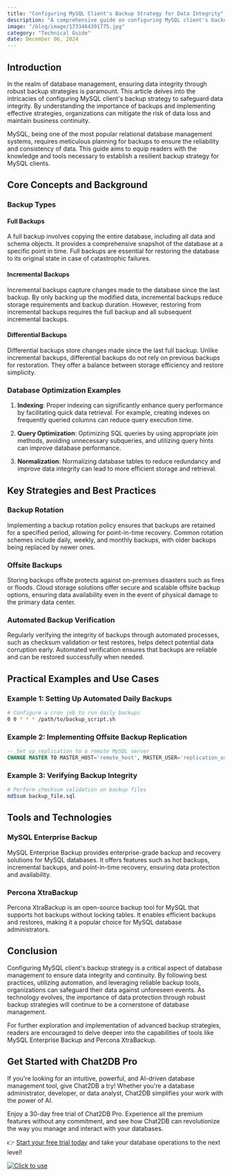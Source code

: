 ```yaml
---
title: "Configuring MySQL Client's Backup Strategy for Data Integrity"
description: "A comprehensive guide on configuring MySQL client's backup strategy to ensure data integrity, covering key concepts, strategies, practical examples, and tools."
image: "/blog/image/1733464391775.jpg"
category: "Technical Guide"
date: December 06, 2024
---
```


## Introduction

In the realm of database management, ensuring data integrity through robust backup strategies is paramount. This article delves into the intricacies of configuring MySQL client's backup strategy to safeguard data integrity. By understanding the importance of backups and implementing effective strategies, organizations can mitigate the risk of data loss and maintain business continuity.

MySQL, being one of the most popular relational database management systems, requires meticulous planning for backups to ensure the reliability and consistency of data. This guide aims to equip readers with the knowledge and tools necessary to establish a resilient backup strategy for MySQL clients.

## Core Concepts and Background

### Backup Types

#### Full Backups

A full backup involves copying the entire database, including all data and schema objects. It provides a comprehensive snapshot of the database at a specific point in time. Full backups are essential for restoring the database to its original state in case of catastrophic failures.

#### Incremental Backups

Incremental backups capture changes made to the database since the last backup. By only backing up the modified data, incremental backups reduce storage requirements and backup duration. However, restoring from incremental backups requires the full backup and all subsequent incremental backups.

#### Differential Backups

Differential backups store changes made since the last full backup. Unlike incremental backups, differential backups do not rely on previous backups for restoration. They offer a balance between storage efficiency and restore simplicity.

### Database Optimization Examples

1. **Indexing**: Proper indexing can significantly enhance query performance by facilitating quick data retrieval. For example, creating indexes on frequently queried columns can reduce query execution time.

2. **Query Optimization**: Optimizing SQL queries by using appropriate join methods, avoiding unnecessary subqueries, and utilizing query hints can improve database performance.

3. **Normalization**: Normalizing database tables to reduce redundancy and improve data integrity can lead to more efficient storage and retrieval.

## Key Strategies and Best Practices

### Backup Rotation

Implementing a backup rotation policy ensures that backups are retained for a specified period, allowing for point-in-time recovery. Common rotation schemes include daily, weekly, and monthly backups, with older backups being replaced by newer ones.

### Offsite Backups

Storing backups offsite protects against on-premises disasters such as fires or floods. Cloud storage solutions offer secure and scalable offsite backup options, ensuring data availability even in the event of physical damage to the primary data center.

### Automated Backup Verification

Regularly verifying the integrity of backups through automated processes, such as checksum validation or test restores, helps detect potential data corruption early. Automated verification ensures that backups are reliable and can be restored successfully when needed.

## Practical Examples and Use Cases

### Example 1: Setting Up Automated Daily Backups

```bash
# Configure a cron job to run daily backups
0 0 * * * /path/to/backup_script.sh
```

### Example 2: Implementing Offsite Backup Replication

```sql
-- Set up replication to a remote MySQL server
CHANGE MASTER TO MASTER_HOST='remote_host', MASTER_USER='replication_user', MASTER_PASSWORD='replication_password';
```

### Example 3: Verifying Backup Integrity

```bash
# Perform checksum validation on backup files
md5sum backup_file.sql
```

## Tools and Technologies

### MySQL Enterprise Backup

MySQL Enterprise Backup provides enterprise-grade backup and recovery solutions for MySQL databases. It offers features such as hot backups, incremental backups, and point-in-time recovery, ensuring data protection and availability.

### Percona XtraBackup

Percona XtraBackup is an open-source backup tool for MySQL that supports hot backups without locking tables. It enables efficient backups and restores, making it a popular choice for MySQL database administrators.

## Conclusion

Configuring MySQL client's backup strategy is a critical aspect of database management to ensure data integrity and continuity. By following best practices, utilizing automation, and leveraging reliable backup tools, organizations can safeguard their data against unforeseen events. As technology evolves, the importance of data protection through robust backup strategies will continue to be a cornerstone of database management.

For further exploration and implementation of advanced backup strategies, readers are encouraged to delve deeper into the capabilities of tools like MySQL Enterprise Backup and Percona XtraBackup.

## Get Started with Chat2DB Pro

If you're looking for an intuitive, powerful, and AI-driven database management tool, give Chat2DB a try! Whether you're a database administrator, developer, or data analyst, Chat2DB simplifies your work with the power of AI.

Enjoy a 30-day free trial of Chat2DB Pro. Experience all the premium features without any commitment, and see how Chat2DB can revolutionize the way you manage and interact with your databases.

👉 [Start your free trial today](https://chat2db.ai/pricing) and take your database operations to the next level!


[![Click to use](/image/blog/bg/chat2db.jpg)](https://chat2db.ai/)
